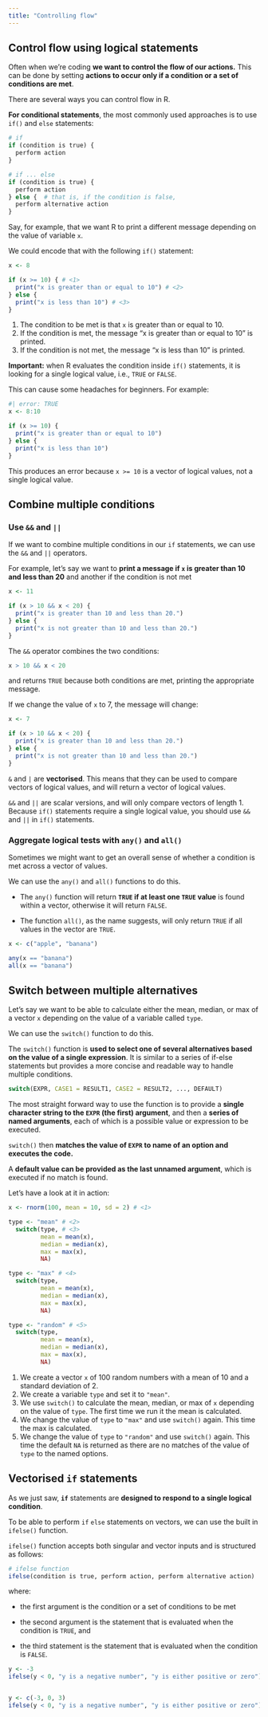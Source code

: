 ```yaml
---
title: "Controlling flow"
---
```


## Control flow using logical statements

Often when we're coding **we want to control the flow of our actions.** This can be done by setting **actions to occur only if a condition or a set of conditions are met**.

There are several ways you can control flow in R.

**For conditional statements**, the most commonly used approaches is to use `if()` and `else` statements:

```r
# if
if (condition is true) {
  perform action
}

# if ... else
if (condition is true) {
  perform action
} else {  # that is, if the condition is false,
  perform alternative action
}
```

Say, for example, that we want R to print a different message depending on the value of variable `x`.

We could encode that with the following `if()` statement:

```r
x <- 8 

if (x >= 10) { # <1>
  print("x is greater than or equal to 10") # <2>
} else {
  print("x is less than 10") # <3>
}
```

1.  The condition to be met is that `x` is greater than or equal to 10.
2.  If the condition is met, the message "x is greater than or equal to 10" is printed.\
3.  If the condition is not met, the message "x is less than 10" is printed.

::: callout-caution
**Important:** when R evaluates the condition inside `if()` statements, it is looking for a single logical value, i.e., `TRUE` or `FALSE`.

This can cause some headaches for beginners. For example:

```r
#| error: TRUE
x <- 8:10 

if (x >= 10) { 
  print("x is greater than or equal to 10") 
} else {
  print("x is less than 10") 
}
```

This produces an error because `x >= 10` is a vector of logical values, not a single logical value.
:::

## Combine multiple conditions

### Use `&&` and `||`

If we want to combine multiple conditions in our `if` statements, we can use the `&&` and `||` operators.

For example, let's say we want to **print a message if `x` is greater than 10 and less than 20** and another if the condition is not met

```r
x <- 11

if (x > 10 && x < 20) {
  print("x is greater than 10 and less than 20.")
} else {
  print("x is not greater than 10 and less than 20.")
}
```

The `&&` operator combines the two conditions:

```r
x > 10 && x < 20
```

and returns `TRUE` because both conditions are met, printing the appropriate message.

If we change the value of `x` to 7, the message will change:

```r
x <- 7

if (x > 10 && x < 20) {
  print("x is greater than 10 and less than 20.")
} else {
  print("x is not greater than 10 and less than 20.")
}
```

::: callout-tip
`&` and `|` are **vectorised**. This means that they can be used to compare vectors of logical values, and will return a vector of logical values.

`&&` and `||` are scalar versions, and will only compare vectors of length 1. Because `if()` statements require a single logical value, you should use `&&` and `||` in `if()` statements.
:::

### Aggregate logical tests with `any()` and `all()`

Sometimes we might want to get an overall sense of whether a condition is met across a vector of values.

We can use the `any()` and `all()` functions to do this.

-   The `any()` function will return **`TRUE` if at least one `TRUE` value** is found within a vector, otherwise it will return `FALSE`.

-   The function `all()`, as the name suggests, will only return `TRUE` if all values in the vector are `TRUE`.

```r
x <- c("apple", "banana")

any(x == "banana")
all(x == "banana")
```

## Switch between multiple alternatives

Let's say we want to be able to calculate either the mean, median, or max of a vector `x` depending on the value of a variable called `type`.

We can use the `switch()` function to do this.

The `switch()` function is **used to select one of several alternatives based on the value of a single expression**. It is similar to a series of if-else statements but provides a more concise and readable way to handle multiple conditions.

``` r
switch(EXPR, CASE1 = RESULT1, CASE2 = RESULT2, ..., DEFAULT)
```

The most straight forward way to use the function is to provide a **single character string to the `EXPR` (the first) argument**, and then a **series of named arguments**, each of which is a possible value or expression to be executed.

`switch()` then **matches the value of `EXPR` to name of an option and executes the code.**

A **default value can be provided as the last unnamed argument**, which is executed if no match is found.

Let's have a look at it in action:

```r
x <- rnorm(100, mean = 10, sd = 2) # <1>

type <- "mean" # <2>
  switch(type, # <3>
         mean = mean(x),
         median = median(x),
         max = max(x),
         NA)

type <- "max" # <4>
  switch(type,
         mean = mean(x),
         median = median(x),
         max = max(x),
         NA)

type <- "random" # <5>
  switch(type,
         mean = mean(x),
         median = median(x),
         max = max(x),
         NA)
```

1.  We create a vector `x` of 100 random numbers with a mean of 10 and a standard deviation of 2.
2.  We create a variable `type` and set it to `"mean"`.
3.  We use `switch()` to calculate the mean, median, or max of `x` depending on the value of `type`. The first time we run it the mean is calculated.
4.  We change the value of `type` to `"max"` and use `switch()` again. This time the max is calculated.
5.  We change the value of `type` to `"random"` and use `switch()` again. This time the default `NA` is returned as there are no matches of the value of `type` to the named options.

## Vectorised `if` statements

As we just saw, **`if`** statements are **designed to respond to a single logical condition**.

To be able to perform `if` `else` statements on vectors, we can use the built in `ifelse()` function.

`ifelse()` function accepts both singular and vector inputs and is structured as follows:

```r
# ifelse function
ifelse(condition is true, perform action, perform alternative action)

```

where:

-    the first argument is the condition or a set of conditions to be met

-    the second argument is the statement that is evaluated when the condition is `TRUE`, and

-   the third statement is the statement that is evaluated when the condition is `FALSE`.

```r
y <- -3
ifelse(y < 0, "y is a negative number", "y is either positive or zero")


y <- c(-3, 0, 3)
ifelse(y < 0, "y is a negative number", "y is either positive or zero")
```

